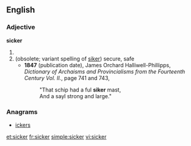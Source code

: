 ==English==
{{rfc|split by ety etc.|lang=en}}

===Adjective===
'''sicker'''

# {{comparative of|sick}}
# (obsolete; variant spelling of [[siker]]) secure, safe
#* '''1847''' (publication date), James Orchard Halliwell-Phillipps, ''Dictionary of Archaisms and Provincialisms from the Fourteenth Century Vol. II.'', page 741 and 743,
#*: "That schip had a ful '''siker''' mast,
#*: And a sayl strong and large."

===Anagrams===
* [[ickers#English|ickers]]

[[et:sicker]]
[[fr:sicker]]
[[simple:sicker]]
[[vi:sicker]]